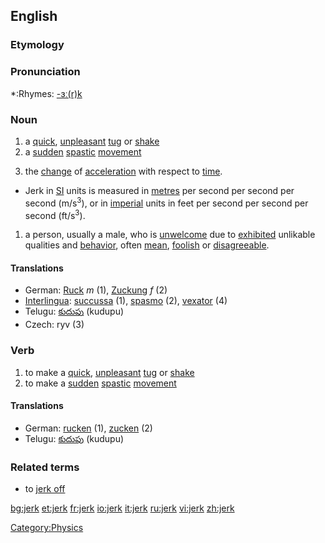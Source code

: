 ==English==

===Etymology===

===Pronunciation===
*:Rhymes: [[Rhymes:English:-ɜː(r)k|-ɜː(r)k]]

===Noun===
{{en-noun}}

# a [[quick]], [[unpleasant]] [[tug]] or [[shake]]
# a [[sudden]] [[spastic]] [[movement]]
# {{physics}} the [[change]] of [[acceleration]] with respect to [[time]]. 
*Jerk in [[SI]] units is measured in [[metre]]s per second per second per second (m/s<sup>3</sup>), or in [[imperial]] units in feet per second per second per second (ft/s<sup>3</sup>).
# {{slang}} a person, usually a male, who is [[unwelcome]] due to [[exhibited]] unlikable qualities and [[behavior]], often [[mean]], [[foolish]] or [[disagreeable]].

====Translations====
*German: [[Ruck]] ''m'' (1), [[Zuckung]] ''f'' (2)
*[[Interlingua]]: [[succussa]] (1), [[spasmo]] (2), [[vexator]] (4)
*Telugu: [[కుదుపు]] (kudupu)
*Czech: ryv (3)

===Verb===
{{en-verb}}

# to make a [[quick]], [[unpleasant]] [[tug]] or [[shake]]
# to make a [[sudden]] [[spastic]] [[movement]]

====Translations====
*German: [[rucken]] (1), [[zucken]] (2)
*Telugu: [[కుదుపు]] (kudupu)

===Related terms===
*to [[jerk off]]

[[Category:Physics]]

[[bg:jerk]]
[[et:jerk]]
[[fr:jerk]]
[[io:jerk]]
[[it:jerk]]
[[ru:jerk]]
[[vi:jerk]]
[[zh:jerk]]